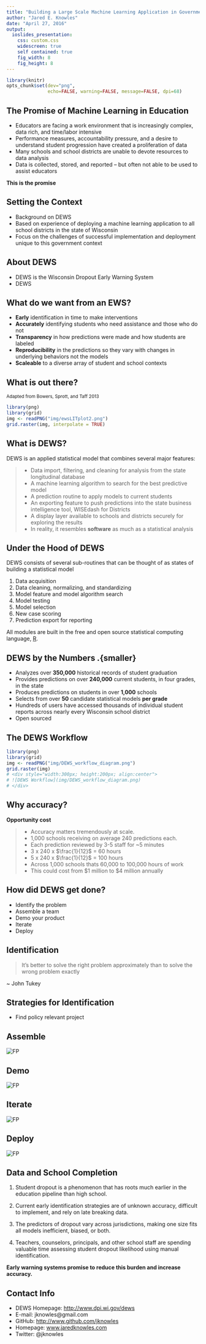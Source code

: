 ```yaml
---
title: "Building a Large Scale Machine Learning Application in Government"
author: "Jared E. Knowles"
date: "April 27, 2016"
output:
  ioslides_presentation:
    css: custom.css
    widescreen: true
    self contained: true
    fig_width: 8
    fig_height: 8
---
```


```r
library(knitr)
opts_chunk$set(dev="png", 
               echo=FALSE, warning=FALSE, message=FALSE, dpi=68)
```

## The Promise of Machine Learning in Education

- Educators are facing a work environment that is increasingly complex, data 
rich, and time/labor intensive
- Performance measures, accountability pressure, and a desire to understand 
student progression have created a proliferation of data
- Many schools and school districts are unable to devote resources to data analysis
- Data is collected, stored, and reported -- but often not able to be used to 
assist educators

**This is the promise**

## Setting the Context

- Background on DEWS
- Based on experience of deploying a machine learning application to all school 
districts in the state of Wisconsin
- Focus on the challenges of successful implementation and deployment unique to 
this government context

## About DEWS

- DEWS is the Wisconsin Dropout Early Warning System
- DEWS 

## What do we want from an EWS?
- **Early** identification in time to make interventions
- **Accurately** identifying students who need assistance and those who do not
- **Transparency** in how predictions were made and how students are labeled
- **Reproducibility** in the predictions so they vary with changes in underlying behaviors 
not the models
- **Scaleable** to a diverse array of student and school contexts

## What is out there? {.flexbox .vcenter}

<small>Adapted from Bowers, Sprott, and Taff 2013</small> 

```r
library(png)
library(grid)
img <- readPNG("img/ewsLITplot2.png")
grid.raster(img, interpolate = TRUE)
```


## What is DEWS? {.smaller}

DEWS is an applied statistical model that combines several major features:

>- Data import, filtering, and cleaning for analysis from the state longitudinal 
database
>- A machine learning algorithm to search for the best predictive model
>- A prediction routine to apply models to current students
>- An exporting feature to push predictions into the state business intelligence 
tool, WISEdash for Districts
>- A display layer available to schools and districts securely for exploring the results
>- In reality, it resembles **software** as much as a statistical analysis


## Under the Hood of DEWS {.smaller}

DEWS consists of several sub-routines that can be thought of as states of building 
a statistical model

1. Data acquisition
2. Data cleaning, normalizing, and standardizing
3. Model feature and model algorithm search
4. Model testing
5. Model selection
6. New case scoring
7. Prediction export for reporting

All modules are built in the free and open source statistical computing language, [R](http://www.r-project.org/). 

## DEWS by the Numbers .{smaller}
- Analyzes over **350,000** historical records of student graduation
- Provides predictions on over **240,000** current students, in four grades, in the state
- Produces predictions on students in over **1,000** schools
- Selects from over **50** candidate statistical models **per grade**
- Hundreds of users have accessed thousands of individual student reports across 
nearly every Wisconsin school district
- Open sourced


## The DEWS Workflow

```r
library(png)
library(grid)
img <- readPNG("img/DEWS_workflow_diagram.png")
grid.raster(img)
# <div style="width:300px; height:200px; align:center">
# ![DEWS Workflow](img/DEWS_workflow_diagram.png)
# </div>
```


## Why accuracy? 

**Opportunity cost**

>- Accuracy matters tremendously at scale. 
>- 1,000 schools receiving on average 240 predictions each. 
>- Each prediction reviewed by 3-5 staff for ~5 minutes
>- 3 x 240 x $\frac{1}{12}$ = 60 hours
>- 5 x 240 x $\frac{1}{12}$ = 100 hours
>- Across 1,000 schools thats 60,000 to 100,000 hours of work 
>- This could cost from $1 million to $4 million annually


## How did DEWS get done?

- Identify the problem
- Assemble a team
- Demo your product
- Iterate
- Deploy

## Identification

> It's better to solve the right problem approximately than to solve the 
> wrong problem exactly 

~ John Tukey

## Strategies for Identification

- Find policy relevant project

## Assemble

<img src="img/voltron.jpg" title="Voltron" alt="FP" style="display: block; margin:0 auto; height:auto; width:auto;"/>

## Demo

<img src="img/prototype.png" title="Prototype" alt="FP" style="display: block; margin:0 auto; height:auto; width:auto;"/>


## Iterate
<img src="img/computerhistory.jpg" title="Prototype" alt="FP" style="display: block; margin:0 auto; height:auto; width:auto;"/>


## Deploy
<img src="img/spaceX.jpg" title="Deploy" alt="FP" style="display: block; margin:0 auto; height:auto; width:auto;"/>



## Data and School Completion

1. Student dropout is a phenomenon that has roots much earlier in the education 
pipeline than high school. 

2. Current early identification strategies are of unknown accuracy, difficult 
to implement, and rely on late breaking data. 

3. The predictors of dropout vary across jurisdictions, making one size fits 
all models inefficient, biased, or both. 

4. Teachers, counselors, principals, and other school staff are spending valuable 
time assessing student dropout likelihood using manual identification. 

**Early warning systems promise to reduce this burden and increase accuracy.**

## Contact Info

- DEWS Homepage: [http://www.dpi.wi.gov/dews](http://www.dpi.wi.gov/dews)
- E-mail: jknowles@gmail.com
- GitHub: [http://www.github.com/jknowles](http://www.github.com/jknowles)
- Homepage: [www.jaredknowles.com](http://www.jaredknowles.com/)
- Twitter: @jknowles
